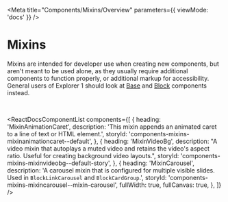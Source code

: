 
<Meta title="Components/Mixins/Overview" parameters={{ viewMode: 'docs' }} />

# Mixins

Mixins are intended for developer use when creating new components, but aren't meant to be used alone, as they usually require additional components to function properly, or additional markup for accessibility. General users of Explorer 1 should look at [Base](?path=/docs/components-base-overview--page) and [Block](?path=/docs/components-blocks-overview--page) components instead.

<br />

<ReactDocsComponentList
  components={[
    {
      heading: 'MixinAnimationCaret',
      description:
        'This mixin appends an animated caret to a line of text or HTML element.',
      storyId: 'components-mixins-mixinanimationcaret--default',
    },
    {
      heading: 'MixinVideoBg',
      description:
        "A video mixin that autoplays a muted video and retains the video's aspect ratio. Useful for creating background video layouts.",
      storyId: 'components-mixins-mixinvideobg--default-story',
    },
    {
      heading: 'MixinCarousel',
      description:
        'A carousel mixin that is configured for multiple visible slides. Used in `BlockLinkCarousel` and `BlockCardGroup`.',
      storyId: 'components-mixins-mixincarousel--mixin-carousel',
      fullWidth: true,
      fullCanvas: true,
    },
  ]}
/>
